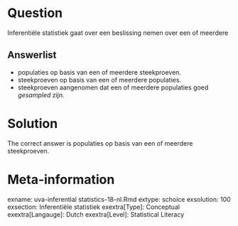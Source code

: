 Question
========

Inferentiële statistiek gaat over een beslissing nemen over een of meerdere 

Answerlist
----------
* populaties op basis van een of meerdere steekproeven.
* steekproeven op basis van een of meerdere populaties.
* steekproeven aangenomen dat een of meerdere populaties goed *gesampled* zijn.

Solution
========

The correct answer is populaties op basis van een of meerdere steekproeven. 

Meta-information
================
exname: uva-inferential statistics-18-nl.Rmd 
extype: schoice 
exsolution: 100 
exsection: Inferentiële statistiek 
exextra[Type]:  Conceptual
exextra[Langauge]: Dutch 
exextra[Level]: Statistical Literacy
